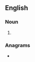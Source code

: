 {{also|-isms|ISMS}}
==English==

===Noun===
{{head|en|noun plural form}}

# {{plural of|ism|lang=en}}

===Anagrams===
* {{anagrams|en|a=imss|Miss|Miss.|SIMS|Sims|miss|sims}}